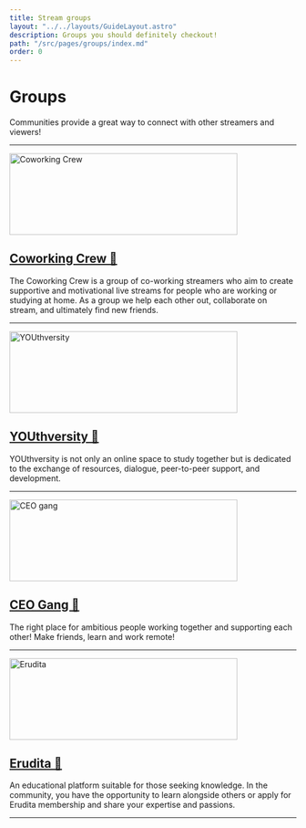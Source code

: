 ```yaml
---
title: Stream groups
layout: "../../layouts/GuideLayout.astro"
description: Groups you should definitely checkout!
path: "/src/pages/groups/index.md"
order: 0
---
```


# Groups

Communities provide a great way to connect with other streamers and viewers! 

---

<a href="https://www.twitch.tv/team/coworkingcrew/" target="_blank">
    <Image src={CoworkingCrew} alt="Coworking Crew" width="400" height="143" loading="eager" />
</a>

## [Coworking Crew 🔗](https://www.twitch.tv/team/coworkingcrew/)

The Coworking Crew is a group of co-working streamers who aim to create supportive and motivational live streams for people who are working or studying at home. As a group we help each other out, collaborate on stream, and ultimately find new friends.

---


<a href="https://www.youthversity.org/" target="_blank">
    <Image src={YOUthversity} alt="YOUthversity" width="400" height="143" loading="lazy" />
</a>

## [YOUthversity 🔗](https://www.youthversity.org/)

YOUthversity is not only an online space to study together but is dedicated to the exchange of resources, dialogue, peer-to-peer support, and development.

---

<a href="https://studytme.com/" target="_blank">
    <Image src={CEOgang} alt="CEO gang" width="400" height="143" loading="lazy" />
</a>

## [CEO Gang 🔗](https://studytme.com/)

The right place for ambitious people working together and supporting each other! Make friends, learn and work remote!

---


<a href="https://erudita.me/" target="_blank">
    <Image src={Erudita} alt="Erudita" width="400" height="143" loading="lazy"  />
</a>

## [Erudita 🔗](https://erudita.me/)

An educational platform suitable for those seeking knowledge. In the community, you have the opportunity to learn alongside others or apply for Erudita membership and share your expertise and passions.

---

